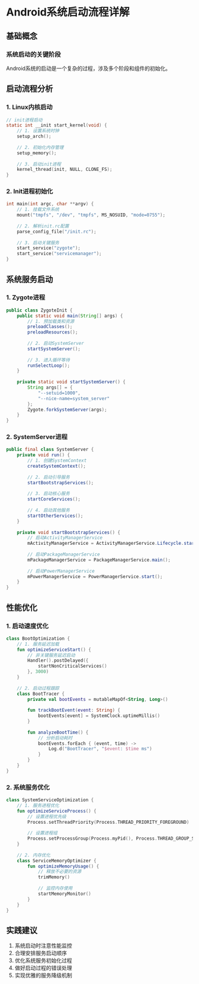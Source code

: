 # Android系统启动流程详解

## 基础概念

### 系统启动的关键阶段

Android系统的启动是一个复杂的过程，涉及多个阶段和组件的初始化。

## 启动流程分析

### 1. Linux内核启动

```c
// init进程启动
static int __init start_kernel(void) {
    // 1. 设置系统时钟
    setup_arch();
    
    // 2. 初始化内存管理
    setup_memory();
    
    // 3. 启动init进程
    kernel_thread(init, NULL, CLONE_FS);
}
```

### 2. Init进程初始化

```cpp
int main(int argc, char **argv) {
    // 1. 挂载文件系统
    mount("tmpfs", "/dev", "tmpfs", MS_NOSUID, "mode=0755");
    
    // 2. 解析init.rc配置
    parse_config_file("/init.rc");
    
    // 3. 启动关键服务
    start_service("zygote");
    start_service("servicemanager");
}
```

## 系统服务启动

### 1. Zygote进程

```java
public class ZygoteInit {
    public static void main(String[] args) {
        // 1. 预加载类和资源
        preloadClasses();
        preloadResources();
        
        // 2. 启动SystemServer
        startSystemServer();
        
        // 3. 进入循环等待
        runSelectLoop();
    }
    
    private static void startSystemServer() {
        String args[] = {
            "--setuid=1000",
            "--nice-name=system_server"
        };
        Zygote.forkSystemServer(args);
    }
}
```

### 2. SystemServer进程

```java
public final class SystemServer {
    private void run() {
        // 1. 创建SystemContext
        createSystemContext();
        
        // 2. 启动引导服务
        startBootstrapServices();
        
        // 3. 启动核心服务
        startCoreServices();
        
        // 4. 启动其他服务
        startOtherServices();
    }
    
    private void startBootstrapServices() {
        // 启动ActivityManagerService
        mActivityManagerService = ActivityManagerService.Lifecycle.startService();
        
        // 启动PackageManagerService
        mPackageManagerService = PackageManagerService.main();
        
        // 启动PowerManagerService
        mPowerManagerService = PowerManagerService.start();
    }
}
```

## 性能优化

### 1. 启动速度优化

```kotlin
class BootOptimization {
    // 1. 服务延迟加载
    fun optimizeServiceStart() {
        // 非关键服务延迟启动
        Handler().postDelayed({
            startNonCriticalServices()
        }, 3000)
    }
    
    // 2. 启动过程跟踪
    class BootTracer {
        private val bootEvents = mutableMapOf<String, Long>()
        
        fun trackBootEvent(event: String) {
            bootEvents[event] = SystemClock.uptimeMillis()
        }
        
        fun analyzeBootTime() {
            // 分析启动耗时
            bootEvents.forEach { (event, time) ->
                Log.d("BootTracer", "$event: $time ms")
            }
        }
    }
}
```

### 2. 系统服务优化

```kotlin
class SystemServiceOptimization {
    // 1. 服务进程优化
    fun optimizeServiceProcess() {
        // 设置进程优先级
        Process.setThreadPriority(Process.THREAD_PRIORITY_FOREGROUND)
        
        // 设置进程组
        Process.setProcessGroup(Process.myPid(), Process.THREAD_GROUP_SYSTEM)
    }
    
    // 2. 内存优化
    class ServiceMemoryOptimizer {
        fun optimizeMemoryUsage() {
            // 释放不必要的资源
            trimMemory()
            
            // 监控内存使用
            startMemoryMonitor()
        }
    }
}
```

## 实践建议

1. 系统启动时注意性能监控
2. 合理安排服务启动顺序
3. 优化系统服务初始化过程
4. 做好启动过程的错误处理
5. 实现优雅的服务降级机制